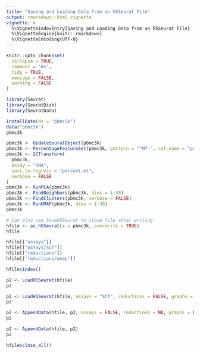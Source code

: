```yaml
---
title: "Saving and Loading Data from an h5Seurat File"
output: rmarkdown::html_vignette
vignette: >
  %\VignetteIndexEntry{Saving and Loading Data from an h5Seurat File}
  %\VignetteEngine{knitr::rmarkdown}
  %\VignetteEncoding{UTF-8}
---
```


```r
knitr::opts_chunk$set(
  collapse = TRUE,
  comment = "#>",
  tidy = TRUE,
  message = FALSE,
  warning = FALSE
)
```

```r
library(Seurat)
library(SeuratDisk)
library(SeuratData)
```

```r
InstallData(ds = "pbmc3k")
data("pbmc3k")
pbmc3k
```

```r
pbmc3k <- UpdateSeuratObject(pbmc3k)
pbmc3k <- PercentageFeatureSet(pbmc3k, pattern = "^MT-", col.name = "percent.mt")
pbmc3k <- SCTransform(
  pbmc3k,
  assay = "RNA",
  vars.to.regress = "percent.mt",
  verbose = FALSE
)
pbmc3k <- RunPCA(pbmc3k)
pbmc3k <- FindNeighbors(pbmc3k, dims = 1:30)
pbmc3k <- FindClusters(pbmc3k, verbose = FALSE)
pbmc3k <- RunUMAP(pbmc3k, dims = 1:30)
pbmc3k
```

```r
# Can also use SaveH5Seurat to close file after writing
hfile <- as.h5Seurat(x = pbmc3k, overwrite = TRUE)
hfile
```

```r
hfile[["assays"]]
hfile[["assays/SCT"]]
hfile[["reductions"]]
hfile[["reductions/umap"]]
```

```r
hfile$index()
```

```r
p2 <- LoadH5Seurat(hfile)
p2
```

```r
p2 <- LoadH5Seurat(hfile, assays = "SCT", reductions = FALSE, graphs = FALSE)
p2
```

```r
p2 <- AppendData(hfile, p2, assays = FALSE, reductions = NA, graphs = FALSE)
p2
```

```r
p2 <- AppendData(hfile, p2)
p2
```

```r
hfile$close_all()
```
